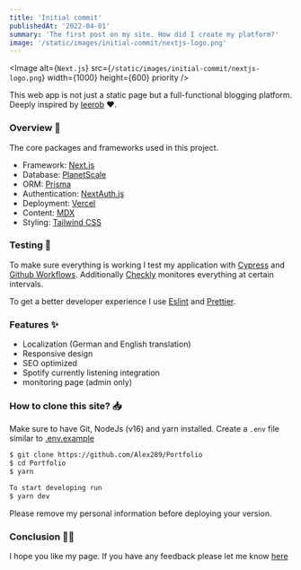 ```yaml
---
title: 'Initial commit'
publishedAt: '2022-04-01'
summary: 'The first post on my site. How did I create my platform?'
image: '/static/images/initial-commit/nextjs-logo.png'
---
```


<Image
  alt={`Next.js`}
  src={`/static/images/initial-commit/nextjs-logo.png`}
  width={1000}
  height={600}
  priority
/>

This web app is not just a static page but a full-functional blogging platform.
Deeply inspired by [leerob](https://github.com/leerob/leerob.io) ❤.

### Overview 📝

The core packages and frameworks used in this project.

- Framework: [Next.js](https://nextjs.org/)
- Database: [PlanetScale](https://planetscale.com)
- ORM: [Prisma](https://prisma.io/)
- Authentication: [NextAuth.js](https://next-auth.js.org/)
- Deployment: [Vercel](https://vercel.com)
- Content: [MDX](https://github.com/mdx-js/mdx)
- Styling: [Tailwind CSS](https://tailwindcss.com/)

### Testing 🧪

To make sure everything is working I test my application with [Cypress](https://www.cypress.io/) and [Github Workflows](https://docs.github.com/en/actions/using-workflows).
Additionally [Checkly](https://www.checklyhq.com/) monitores everything at certain intervals.

To get a better developer experience I use [Eslint](https://eslint.org/) and [Prettier](https://prettier.io/).

### Features ✨

- Localization (German and English translation)
- Responsive design
- SEO optimized
- Spotify currently listening integration
- monitoring page (admin only)

### How to clone this site? 📥

Make sure to have Git, NodeJs (v16) and yarn installed.
Create a `.env` file  similar to [.env.example](https://github.com/Alex289/Portfolio/blob/main/.env.example)

```bash
$ git clone https://github.com/Alex289/Portfolio
$ cd Portfolio
$ yarn

To start developing run
$ yarn dev
```

Please remove my personal information before deploying your version.

### Conclusion 👏🏼

I hope you like my page. If you have any feedback please let me know [here](https://github.com/Alex289/Portfolio/issues/new)
